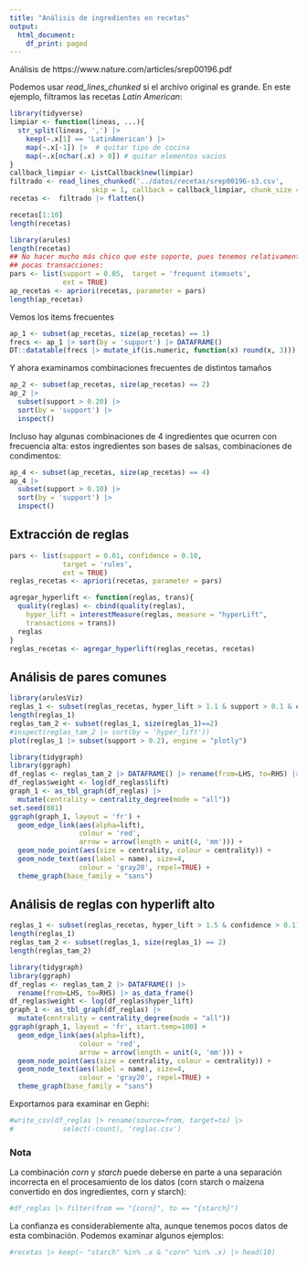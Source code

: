 ```yaml
---
title: "Análisis de ingredientes en recetas"
output:
  html_document:
    df_print: paged
---
```


Análisis de
https://www.nature.com/articles/srep00196.pdf

Podemos usar *read_lines_chunked* si el archivo original es grande. En
este ejemplo, filtramos las recetas  *Latin American*:

```r
library(tidyverse)
limpiar <- function(lineas, ...){
  str_split(lineas, ',') |>  
    keep(~.x[1] == 'LatinAmerican') |> 
    map(~.x[-1]) |>  # quitar tipo de cocina
    map(~.x[nchar(.x) > 0]) # quitar elementos vacios
}
callback_limpiar <- ListCallback$new(limpiar)
filtrado <- read_lines_chunked('../datos/recetas/srep00196-s3.csv',
                    skip = 1, callback = callback_limpiar, chunk_size = 1000)
recetas <-  filtrado |> flatten()
```

```r
recetas[1:10]
length(recetas)
```


```r
library(arules)
length(recetas)
## No hacer mucho más chico que este soporte, pues tenemos relativamente
## pocas transacciones:
pars <- list(support = 0.05,  target = 'frequent itemsets',
             ext = TRUE)
ap_recetas <- apriori(recetas, parameter = pars)
length(ap_recetas)
```

Vemos los items frecuentes

```r
ap_1 <- subset(ap_recetas, size(ap_recetas) == 1)
frecs <- ap_1 |> sort(by = 'support') |> DATAFRAME()
DT::datatable(frecs |> mutate_if(is.numeric, function(x) round(x, 3)))
```

Y ahora examinamos combinaciones frecuentes de distintos tamaños

```r
ap_2 <- subset(ap_recetas, size(ap_recetas) == 2)
ap_2 |> 
  subset(support > 0.20) |>
  sort(by = 'support') |>
  inspect()
```

Incluso hay algunas combinaciones de 4 ingredientes que ocurren con frecuencia alta:
estos ingredientes son bases de salsas, combinaciones de condimentos:

```r
ap_4 <- subset(ap_recetas, size(ap_recetas) == 4)
ap_4 |> 
  subset(support > 0.10) |>
  sort(by = 'support') |>
  inspect()
```

## Extracción de reglas

```r
pars <- list(support = 0.01, confidence = 0.10,
             target = 'rules',
             ext = TRUE)
reglas_recetas <- apriori(recetas, parameter = pars)
```

```r
agregar_hyperlift <- function(reglas, trans){
  quality(reglas) <- cbind(quality(reglas), 
	hyper_lift = interestMeasure(reglas, measure = "hyperLift", 
	transactions = trans))
  reglas
}
reglas_recetas <- agregar_hyperlift(reglas_recetas, recetas)
```


## Análisis de pares comunes

```r
library(arulesViz)
reglas_1 <- subset(reglas_recetas, hyper_lift > 1.1 & support > 0.1 & confidence > 0.40)
length(reglas_1)
reglas_tam_2 <- subset(reglas_1, size(reglas_1)==2)
#inspect(reglas_tam_2 |> sort(by = 'hyper_lift')) 
plot(reglas_1 |> subset(support > 0.2), engine = "plotly")
```

```r
library(tidygraph)
library(ggraph)
df_reglas <- reglas_tam_2 |> DATAFRAME() |> rename(from=LHS, to=RHS) |> data.frame()
df_reglas$weight <- log(df_reglas$lift)
graph_1 <- as_tbl_graph(df_reglas) |>
  mutate(centrality = centrality_degree(mode = "all")) 
set.seed(881)
ggraph(graph_1, layout = 'fr') +
  geom_edge_link(aes(alpha=lift), 
                 colour = 'red',
                 arrow = arrow(length = unit(4, 'mm'))) + 
  geom_node_point(aes(size = centrality, colour = centrality)) + 
  geom_node_text(aes(label = name), size=4,
                 colour = 'gray20', repel=TRUE) +
  theme_graph(base_family = "sans")
```


## Análisis de reglas con hyperlift alto


```r
reglas_1 <- subset(reglas_recetas, hyper_lift > 1.5 & confidence > 0.1)
length(reglas_1)
reglas_tam_2 <- subset(reglas_1, size(reglas_1) == 2)
length(reglas_tam_2)
```

```r
library(tidygraph)
library(ggraph)
df_reglas <- reglas_tam_2 |> DATAFRAME() |> 
  rename(from=LHS, to=RHS) |> as_data_frame()
df_reglas$weight <- log(df_reglas$hyper_lift)
graph_1 <- as_tbl_graph(df_reglas) |>
  mutate(centrality = centrality_degree(mode = "all")) 
ggraph(graph_1, layout = 'fr', start.temp=100) +
  geom_edge_link(aes(alpha=lift), 
                 colour = 'red',
                 arrow = arrow(length = unit(4, 'mm'))) + 
  geom_node_point(aes(size = centrality, colour = centrality)) + 
  geom_node_text(aes(label = name), size=4,
                 colour = 'gray20', repel=TRUE) +
  theme_graph(base_family = "sans")
```

Exportamos para examinar en Gephi:


```r
#write_csv(df_reglas |> rename(source=from, target=to) |>
#            select(-count), 'reglas.csv')
```


### Nota

La combinación _corn_ y _starch_ puede deberse en parte a una separación incorrecta en el 
procesamiento de los datos (corn starch o maizena convertido en dos ingredientes, corn y starch):

```r
#df_reglas |> filter(from == "{corn}", to == "{starch}")
```

La confianza es considerablemente alta, aunque tenemos pocos datos de esta combinación. Podemos examinar algunos ejemplos:

```r
#recetas |> keep(~ "starch" %in% .x & "corn" %in% .x) |> head(10)
```